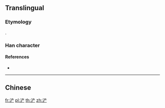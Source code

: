 {{character info/new}}
{{also|滻}}
==Translingual==

===Etymology===
{{Han simp|滻|f=産|t=产}}.

===Han character===
{{Han char|rn=85|rad=水|as=06|sn=9|four=|canj=EYTH|ids=⿰氵产}}

====References====
* {{Han ref|kx=0623.171|hdz=31615.090|uh=6D50|ud=27984}}

----

==Chinese==
{{zh-see|滻}}

[[fr:浐]]
[[pl:浐]]
[[th:浐]]
[[zh:浐]]